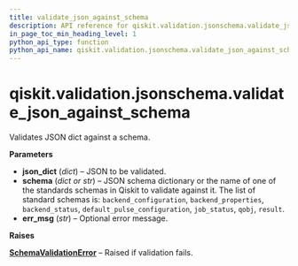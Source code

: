 ```yaml
---
title: validate_json_against_schema
description: API reference for qiskit.validation.jsonschema.validate_json_against_schema
in_page_toc_min_heading_level: 1
python_api_type: function
python_api_name: qiskit.validation.jsonschema.validate_json_against_schema
---
```


<span id="qiskit-validation-jsonschema-validate-json-against-schema" />

# qiskit.validation.jsonschema.validate\_json\_against\_schema

<Function id="qiskit.validation.jsonschema.validate_json_against_schema" isDedicatedPage={true} github="https://github.com/qiskit/qiskit/tree/stable/0.17/qiskit/validation/jsonschema/schema_validation.py" signature="validate_json_against_schema(json_dict, schema, err_msg=None)">
  Validates JSON dict against a schema.

  **Parameters**

  *   **json\_dict** (*dict*) – JSON to be validated.
  *   **schema** (*dict or str*) – JSON schema dictionary or the name of one of the standards schemas in Qiskit to validate against it. The list of standard schemas is: `backend_configuration`, `backend_properties`, `backend_status`, `default_pulse_configuration`, `job_status`, `qobj`, `result`.
  *   **err\_msg** (*str*) – Optional error message.

  **Raises**

  [**SchemaValidationError**](qiskit.validation.jsonschema.SchemaValidationError "qiskit.validation.jsonschema.SchemaValidationError") – Raised if validation fails.
</Function>

